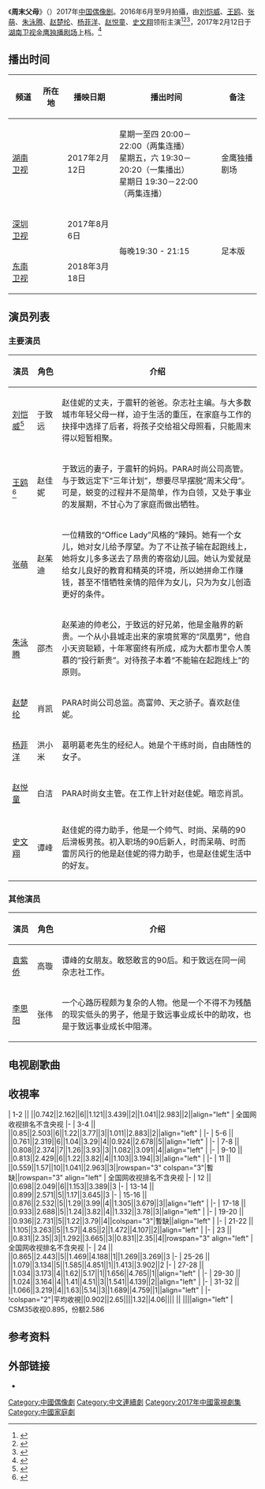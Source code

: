 {{Note24hUTC+8}}
{{Infobox Television
| show_name            = 周末父母
| original_name        = ''Full Love''
| image                = 
| caption              = 
| genre                = [[偶像剧|偶像剧]]
| creator              = 
| developer            = 
| writer               = 费慧君、李晓亮
| director             = 王为
| creative_director    = 
| presenter            =   
| starring             ={{ubl|[[刘恺威|刘恺威]]|[[王鸥|王鸥]]|[[张萌|张萌]]|[[朱泳腾|朱泳腾]]}}
| country              = {{CHN}}
| language             = [[普通话|普通话]]
| num_seasons          = 
| num_episodes         = 32集（电视版）<br>40集（未删减版）
| executive_producer   = 
| supervising_producer =
| producer             = 梁芳
| editor               = 
| location             = 
| runtime              = 55分钟（电视版）<br>45分钟（未删减版）
| company              = {{ubl|[[上海克顿文化传媒有限公司|上海剧芯文化创意有限公司]]|[[嘉行传媒|嘉行传媒]]|深圳广播电影电视集团}}
| distributor          = 
| channel              = [[湖南卫视|湖南卫视]]
| picture_format       = 
| audio_format         = 
| first_run            = {{CHN}}
| first_aired          = {{start date|2017|02|12}}
| last_aired           = {{end date|2017|03|01}}
}}

《'''周末父母'''》（{{lang-en|''Full Love''}}）2017年[[中国|中国]][[偶像剧|偶像剧]]。2016年6月至9月拍攝，由[[刘恺威|刘恺威]]、[[王鸥|王鸥]]、[[张萌|张萌]]、[[朱泳腾|朱泳腾]]、[[赵楚纶|赵楚纶]]、[[杨菲洋|杨菲洋]]、[[赵悦童|赵悦童]]、[[史文翔|史文翔]]领衔主演<ref>{{Cite web |url=http://ent.sina.com.cn/video/2017-02-21/doc-ifyarrcf5177696.shtml |title=朱泳腾《周末父母》陷危机 “假离婚”危害大 |access-date=2017-02-21 |archive-date=2019-07-24 |archive-url=https://web.archive.org/web/20190724170533/http://ent.sina.com.cn/video/2017-02-21/doc-ifyarrcf5177696.shtml |dead-url=no }}</ref><ref>{{Cite web |url=http://ent.sina.com.cn/v/m/2017-02-10/doc-ifyamkzq1229794.shtml |title=《周末父母》看片 刘恺威王鸥cp感强 |access-date=2017-02-21 |archive-date=2019-07-25 |archive-url=https://web.archive.org/web/20190725223330/http://ent.sina.com.cn/v/m/2017-02-10/doc-ifyamkzq1229794.shtml |dead-url=no }}</ref><ref>{{Cite web |url=http://ent.sina.com.cn/v/m/2017-02-14/doc-ifyamkzq1303504.shtml |title=《周末父母》刘恺威王鸥职场爸妈家庭大战 |access-date=2017-02-21 |archive-date=2019-07-29 |archive-url=https://web.archive.org/web/20190729171216/http://ent.sina.com.cn/v/m/2017-02-14/doc-ifyamkzq1303504.shtml |dead-url=no }}</ref>，2017年2月12日于[[湖南卫视|湖南卫视]][[金鹰独播剧场|金鹰独播剧场]]上档。<ref>{{cite news |title=童星万子晴参演《周末父母》 刘恺威王鸥张萌主演-新华网江西 |url=http://www.jx.xinhuanet.com/yltt/20170210/3649924_m.html |accessdate=2021-12-24 |work=新华网 |archive-date=2021-12-24 |archive-url=https://web.archive.org/web/20211224045125/http://www.jx.xinhuanet.com/yltt/20170210/3649924_m.html |dead-url=no }}</ref>

== 播出时间 ==
{| class="wikitable" style="text-align:center;"
!频道||所在地||播映日期||播出时间||备注
|-align="center"
|[[湖南卫视|湖南卫视]]||rowspan="3"|{{CHNML}}||2017年2月12日||星期一至四 20:00－22:00（两集连播）<br />星期五，六 19:30－20:20（一集播出）<br />星期日 19:30－22:00（两集连播）||金鹰独播剧场
|-align="center"
|[[深圳卫视|深圳卫视]]||2017年8月6日||rowspan="2"|每晚19:30 - 21:15 ||rowspan="2"|足本版
|-align="center"
|[[东南卫视|东南卫视]]||2018年3月18日
|}

==演员列表==
=== 主要演员 ===
{| class="wikitable" style="text-align:center;width:75%;"
!width="10%"|演员 || width="10%"|角色 ||介绍
|-
|[[刘恺威|刘恺威]]<ref>{{cite news |title=《周末父母》暖心收官 2017都市父母成长教科书__中国青年网 |url=http://news.youth.cn/jsxw/201703/t20170302_9202677.htm |accessdate=2021-12-24 |work=中国青年网 |archive-date=2021-12-24 |archive-url=https://web.archive.org/web/20211224045127/http://news.youth.cn/jsxw/201703/t20170302_9202677.htm |dead-url=no }}</ref>||于致远||align=left|赵佳妮的丈夫，于震轩的爸爸。杂志社主编。与大多数城市年轻父母一样，迫于生活的重压，在家庭与工作的抉择中选择了后者，将孩子交给祖父母照看，只能周末得以短暂相聚。
|-
|[[王鸥|王鸥]]<ref>{{cite news |title=刘恺威带你看《周末父母》 |url=https://finance.huanqiu.com/article/9CaKrnJZPtv |accessdate=2021-12-24 |work=环球网 |archive-date=2021-12-24 |archive-url=https://web.archive.org/web/20211224045126/https://finance.huanqiu.com/article/9CaKrnJZPtv |dead-url=no }}</ref>||赵佳妮||align=left|于致远的妻子，于震轩的妈妈。PARA时尚公司高管。与于致远定下“三年计划”，想要尽早摆脱“周末父母”。可是，蜕变的过程并不是简单，作为白领，又处于事业的发展期，不甘心为了家庭而做出牺牲。
|-
|[[张萌|张萌]]||赵茱迪||align=left|一位精致的“Office Lady”风格的“辣妈。她有一个女儿，她对女儿给予厚望。为了不让孩子输在起跑线上，她将女儿多多送去了昂贵的寄宿幼儿园。她认为爱就是给女儿良好的教育和精英的环境，所以她拼命工作赚钱，甚至不惜牺牲亲情的陪伴为女儿，只为为女儿创造更好的条件。
|-
|[[朱泳腾|朱泳腾]]||邵杰||align=left|赵茱迪的帅老公，于致远的好兄弟，他是金融界的新贵。一个从小县城走出来的家境贫寒的“凤凰男”，他自小天资聪颖，十年寒窗终有所成，成为大都市里令人羡慕的“投行新贵”。对待孩子本着“不能输在起跑线上”的原则。
|-
|[[赵楚纶|赵楚纶]]||肖凯||align=left|PARA时尚公司总监。高富帅、天之骄子。喜欢赵佳妮。
|-
|[[杨菲洋|杨菲洋]]||洪小米||align=left|葛明葛老先生的经纪人。她是个干练时尚，自由随性的女子。
|-
|[[赵悦童|赵悦童]]||白洁||align=left|PARA时尚女主管。在工作上针对赵佳妮。暗恋肖凯。
|-
|[[史文翔|史文翔]]||谭峰||align=left|赵佳妮的得力助手，他是一个帅气、时尚、呆萌的90后滑板男孩。初入职场的90后新人，时而呆萌、时而雷厉风行的他是赵佳妮的得力助手，也是赵佳妮生活中的好友。
|}

=== 其他演员 ===
{| class="wikitable" style="text-align:center;width:75%;"
!width="10%"|演员 || width="10%"|角色 ||介绍
|-
|[[袁紫侨|袁紫侨]]||高璇||align=left|谭峰的女朋友。敢怒敢言的90后。和于致远在同一间杂志社工作。
|-
|[[李思阳|李思阳]]||张伟||align=left|一个心路历程颇为复杂的人物。他是一个不得不为残酷的现实低头的男子，他是于致远事业成长中的助攻，也是于致远事业成长中阻滞。
|}

== 电视剧歌曲 ==
{{tracklist
| collapsed       = 
| headline        = 
| extra_column    = 演唱
| total_length    = 
| all_writing     = 
| all_lyrics      = 
| all_music       =
| title1         = 《暖暖》
| note1          = 片头曲
| writer1        = 
| lyrics1        = [[李焯雄|李焯雄]]
| music1         = 人工卫星
| extra1         = [[梁静茹|梁静茹]]
| length1        = 
| title2         = 《心安》 
| note2          = 片尾曲
| lyrics2        = 常馨内
| music2         = 常馨内
| extra2         = [[杨菲洋|杨菲洋]]
| length2        = 
}}

==收視率==
{{收视率表格
| 收视地区 = {{CHN}}
| 表格宽度 = 100%
| 標題背景顏色 =
| 字号 = 95%
| 频道 = 湖南卫视
| 首播 = yes
| 多数据来源 = yes
| 数据来源 = CSM52城市网
| 数据来源1 = CSM全国网
| 数据来源2 = CSM16省网
| num_column = 12
| num_row = 2
| 备注 = yes
| 备注宽度 = 25%
}}
| 1-2 || {{FULLDATE|time=2017-2-12}} ||0.742||2.162||6||1.121||3.439||2||1.041||2.983||2||align="left" | 全国网收视排名不含央视
|-
| 3-4 || {{FULLDATE|time=2017-2-13}} ||0.85||2.503||6||1.22||3.77||3||1.011||2.883||2||align="left" | 
|-
| 5-6 || {{FULLDATE|time=2017-2-14}} ||0.761||2.319||6||1.04||3.29||4||0.924||2.678||5||align="left" | 
|-
| 7-8 || {{FULLDATE|time=2017-2-15}} ||0.808||2.374||7||1.26||3.93||3||1.082||3.091||4||align="left" | 
|-
| 9-10 || {{FULLDATE|time=2017-2-16}} ||0.813||2.429||6||1.22||3.82||4||1.103||3.194||3||align="left" | 
|-
| 11 || {{FULLDATE|time=2017-2-17}} ||0.559||1.57||10||1.041||2.963||3||rowspan="3" colspan="3"|暫缺||rowspan="3" align="left" | 全国网收视排名不含央视
|-
| 12 || {{FULLDATE|time=2017-2-18}} ||0.698||2.049||6||1.153||3.389||3
|-
| 13-14 || {{FULLDATE|time=2017-2-19}} ||0.899||2.571||5||1.17||3.645||3
|-
| 15-16 || {{FULLDATE|time=2017-2-20}} ||0.876||2.532||5||1.29||3.99||4||1.305||3.679||3||align="left" | 
|-
| 17-18 || {{FULLDATE|time=2017-2-21}} ||0.933||2.688||5||1.24||3.82||4||1.332||3.78||3||align="left" | 
|-
| 19-20 || {{FULLDATE|time=2017-2-22}} ||0.936||2.731||5||1.22||3.79||4||colspan="3"|暫缺||align="left" | 
|-
| 21-22 || {{FULLDATE|time=2017-2-23}} ||1.105||3.263||5||1.57||4.85||2||1.472||4.107||2||align="left" | 
|-
| 23 || {{FULLDATE|time=2017-2-24}} ||0.831||2.35||3||1.292||3.665||3||0.831||2.35||4||rowspan="3" align="left" | 全国网收视排名不含央视
|-
| 24 || {{FULLDATE|time=2017-2-25}} ||0.865||2.443||5||1.469||4.188||1||1.269||3.269||3
|-
| 25-26 || {{FULLDATE|time=2017-2-26}} ||1.079||3.134||5||1.585||4.851||1||1.413||3.902||2
|-
| 27-28 || {{FULLDATE|time=2017-2-27}} ||1.034||3.173||4||1.62||5.17||1||1.656||4.765||1||align="left" | 
|-
| 29-30 || {{FULLDATE|time=2017-2-28}} ||1.024||3.164||4||1.41||4.51||3||1.541||4.139||2||align="left" | 
|-
| 31-32 || {{FULLDATE|time=2017-3-1}} ||1.066||3.219||4||1.63||5.14||3||1.689||4.759||1||align="left" | 
|-
!colspan="2"|平均收視||0.902||2.65||{{n/a}}||1.32||4.06||{{n/a}}|| || ||{{n/a}}||align="left" | CSM35收视0.895，份额2.586
{{收视率表格/End
|同時段節目 = #*[[CCTV-1|CCTV-1]]：《[[大秦帝國之崛起|大秦帝國之崛起]]》
#*[[CCTV-8|CCTV-8]]：《[[青年霍元甲之冲出江湖|青年霍元甲之冲出江湖]]》／《[[破晓_(电视剧)|破晓]]》
#*[[東方卫视|東方]]：《[[三生三世十里桃花_(电视剧)|三生三世十里桃花]]》（與[[浙江卫视|浙江]]聯播）
#*[[江苏卫视|江苏]]：《[[爱，来得刚好|爱，来得刚好]]》
#*[[北京卫视|北京]]：《[[大唐荣耀|大唐荣耀]]》（與[[安徽衛視|安徽]]聯播）
| CSM = yes
| CCTV = yes
| 其他备注 = CSM16省网排名不含央视
# 资料来源：[http://weibo.com/u/5260565381 TV未知数]、[http://weibo.com/tvthings 卫视这些事儿]、[http://weibo.com/moussehan 卫视走光了]、[http://weibo.com/hntvdsj 青春剧透社]
}}

==参考资料==
{{Reflist}}

== 外部链接 ==
* {{Weibo|zhoumofumu}}

{{電視節目的變遷
|電視台={{CHNML}} [[湖南卫视|湖南卫视]]
|播放檔次=金鹰独播剧场
|節目名稱=周末父母<br/>（2017年2月12日－2017年3月1日）
|上一節目=[[孤芳不自賞|孤芳不自賞]]<br/>（2017年1月2日－2017年2月10日）
|下一節目=[[因为遇见你|因为遇见你]]<br/>（2017年3月2日－2017年3月29日）
}}
{{電視節目的變遷
|電視台={{CHNML}} [[深圳卫视|深圳卫视]]
|播放檔次=黄金剧场
|節目名稱=周末父母<br/>（2017年8月6日－2017年8月25日）
|上一節目=[[鸡毛飞上天|鸡毛飞上天]]<br/>（2017年7月9日－2017年8月5日）
|下一節目=[[寻人大师|寻人大师]]<br/>（2017年8月26日－）
}}

{{湖南卫视电视剧}}
{{深圳卫视黄金剧场电视剧}}

{{DEFAULTSORT:zhou}}
[[Category:中國偶像劇|Category:中國偶像劇]]
[[Category:中文連續劇|Category:中文連續劇]]
[[Category:2017年中國電視劇集|Category:2017年中國電視劇集]]
[[Category:中國家庭劇|Category:中國家庭劇]]